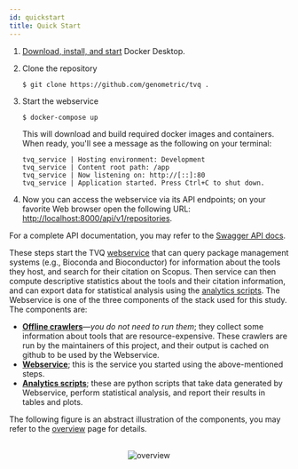 ```yaml
---
id: quickstart
title: Quick Start
---
```


1. [Download, install, and start](https://docs.docker.com/desktop/#download-and-install)
Docker Desktop.

2. Clone the repository

    ```shell
    $ git clone https://github.com/genometric/tvq .
    ```

3. Start the webservice

    ```shell
    $ docker-compose up
    ```

    This will download and build required docker images and
    containers. When ready, you'll see a message as the following
    on your terminal:

    ```shell
    tvq_service | Hosting environment: Development
    tvq_service | Content root path: /app
    tvq_service | Now listening on: http://[::]:80
    tvq_service | Application started. Press Ctrl+C to shut down.
    ```

4. Now you can access the webservice via its API endpoints;
on your favorite Web browser open the following URL:
[http://localhost:8000/api/v1/repositories](http://localhost:8000/api/v1/repositories).

 For a complete API documentation, you may refer to the
[Swagger API docs](https://genometric.github.io/TVQ/api/).

These steps start the TVQ [webservice](../webservice/about) that
can query package management systems (e.g., Bioconda and Bioconductor)
for information about the tools they host, and search
for their citation on Scopus. Then service can then compute
descriptive statistics about the tools and their citation information,
and can export data for statistical analysis using the
[analytics scripts](../analytics/about). The Webservice is one of the
three components of the stack used for this study. The components
are:

- [**Offline crawlers**](../offline_crawlers/about)—_you do not need to run them_;
they collect some information about tools that are resource-expensive. These
crawlers are run by the maintainers of this project, and their output is
cached on github to be used by the Webservice.
- [**Webservice**](../webservice/about); this is the service you started
using the above-mentioned steps.
- [**Analytics scripts**](../analytics/about); these are python scripts that
take data generated by Webservice, perform statistical analysis, and
report their results in tables and plots.

The following figure is an abstract illustration of the components,
you may refer to the [overview](../about/overview) page for details.

<p align="center">
    <br/>
    <img src="../../img/overview.svg" alt="overview"/>
</p>

